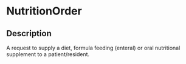 # NutritionOrder
 ## Description 
 A request to supply a diet, formula feeding (enteral) or oral nutritional supplement to a patient/resident.
